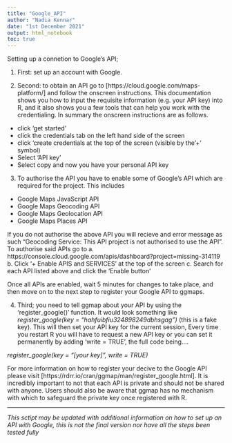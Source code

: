 ```yaml
---
title: "Google_API"
author: "Nadia Kennar"
date: "1st December 2021"
output: html_notebook
toc: true
---
```


Setting up a connetion to Google's API;


1. First: set up an account with Google.


2. Second: to obtain an API go to [https://cloud.google.com/maps-platform/] and follow the onscreen instructions. This documentation shows you how to input the requisite information (e.g. your API key) into R, and it also shows you a few tools that can help you work with the credentialing. In summary the onscreen instructions are as follows. 
 - click 'get started' 
 - click the credentials tab on the left hand side of the screen 
 - click 'create credentials at the top of the screen (visible by the '+' symbol)
 - Select 'API key'
 - Select copy and now you have your personal API key 
 

3. To authorise the API you have to enable some of Google's API which are required for the project. This includes 
- Google Maps JavaScript API
- Google Maps Geocoding API
- Google Maps Geolocation API
- Google Maps Places API

If you do not authorise the above API you will recieve and error message as such "Geocoding Service: This API project is not authorised to use the API". To authorise said APIs go to 
a. https://console.cloud.google.com/apis/dashboard?project=missing-314119
b. Click '+ Enable APIS and SERVICES' at the top of the screen
c. Search for each API listed above and click the 'Enable button' 

Once all APIs are enabled, wait 5 minutes for changes to take place, and then move on to the next step to register your Google API to ggmaps. 


4. Third; you need to tell ggmap about your API by using the 'register_google()' function. It would look something like *register_google(key = "hahfuibfiu324898249dbhsgag")* (this is a fake key). This will then set your API key for the current session, Every time you restart R you will have to request a new API key or you can set it permanently by adding 'write = TRUE', the full code being....

*register_google(key = "[your key]", write = TRUE)*

For more information on how to register your decive to the Google API please visit [https://rdrr.io/cran/ggmap/man/register_google.html]. It is incredibly important to not that each API is private and should not be shared with anyone. Users should also be aware that ggmap has no mechanism with which to safeguard the private key once registered with R. 


------------------------------------------------------------------------------------------------------------------------------------------------

*This sctipt may be updated with additional information on how to set up an API with Google, this is not the final version nor have all the steps been tested fully*




